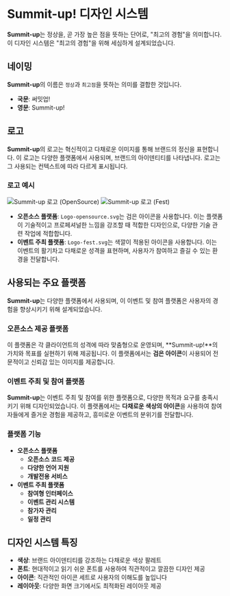 
<Meta title="Design System" />

# Summit-up! 디자인 시스템

**Summit-up**는 정상을, 곧 가장 높은 점을 뜻하는 단어로, "최고의 경험"을 의미합니다. 이 디자인 시스템은 "최고의 경험"을 위해 세심하게 설계되었습니다.

## 네이밍

**Summit-up**의 이름은 `정상`과 `최고점`을 뜻하는 의미를 결합한 것입니다.

- **국문**: 써밋업!
- **영문**: Summit-up!

## 로고

**Summit-up**의 로고는 혁신적이고 다채로운 이미지를 통해 브랜드의 정신을 표현합니다. 이 로고는 다양한 플랫폼에서 사용되며, 브랜드의 아이덴티티를 나타냅니다. 로고는 그 사용되는 컨텍스트에 따라 다르게 표시됩니다.

### 로고 예시

<div style={{ backgroundColor: '#333', padding: '20px', display: 'flex', justifyContent: 'left', gap: '20px' }}>
  <img
    src="../../assets/introduce/Logo-opensource.svg"
    alt="Summit-up 로고 (OpenSource)"
    style={{ maxWidth: '200px', height: 'auto' }}
  />
  <img
    src="../../assets/introduce/Logo-fest.svg"
    alt="Summit-up 로고 (Fest)"
    style={{ maxWidth: '200px', height: 'auto' }}
  />
</div>

- **오픈소스 플랫폼**: `Logo-opensource.svg`는 검은 아이콘을 사용합니다. 이는 플랫폼이 기술적이고 프로페셔널한 느낌을 강조할 때 적합한 디자인으로, 다양한 기술 관련 작업에 적합합니다.
- **이벤트 주최 플랫폼**: `Logo-fest.svg`는 색깔이 적용된 아이콘을 사용합니다. 이는 이벤트의 활기차고 다채로운 성격을 표현하며, 사용자가 참여하고 즐길 수 있는 환경을 전달합니다.

## 사용되는 주요 플랫폼

**Summit-up**는 다양한 플랫폼에서 사용되며, 이 이벤트 및 참여 플랫폼은 사용자의 경험을 향상시키기 위해 설계되었습니다.

### 오픈소스 제공 플랫폼

이 플랫폼은 각 클라이언트의 성격에 따라 맞춤형으로 운영되며, **Summit-up!**의 가치와 목표를 실현하기 위해 제공됩니다. 이 플랫폼에서는 **검은 아이콘**이 사용되어 전문적이고 신뢰감 있는 이미지를 제공합니다.

### 이벤트 주최 및 참여 플랫폼

**Summit-up**는 이벤트 주최 및 참여를 위한 플랫폼으로, 다양한 목적과 요구를 충족시키기 위해 디자인되었습니다. 이 플랫폼에서는 **다채로운 색상의 아이콘**을 사용하여 참여자들에게 즐거운 경험을 제공하고, 흥미로운 이벤트의 분위기를 전달합니다.

### 플랫폼 기능

- **오픈소스 플랫폼**
  - **오픈소스 코드 제공**
  - **다양한 언어 지원**
  - **개발전용 서비스**
- **이벤트 주최 플랫폼**
  - **참여형 인터페이스**
  - **이벤트 관리 시스템**
  - **참가자 관리**
  - **일정 관리**

## 디자인 시스템 특징

- **색상**: 브랜드 아이덴티티를 강조하는 다채로운 색상 팔레트
- **폰트**: 현대적이고 읽기 쉬운 폰트를 사용하여 직관적이고 깔끔한 디자인 제공
- **아이콘**: 직관적인 아이콘 세트로 사용자의 이해도를 높입니다
- **레이아웃**: 다양한 화면 크기에서도 최적화된 레이아웃 제공
